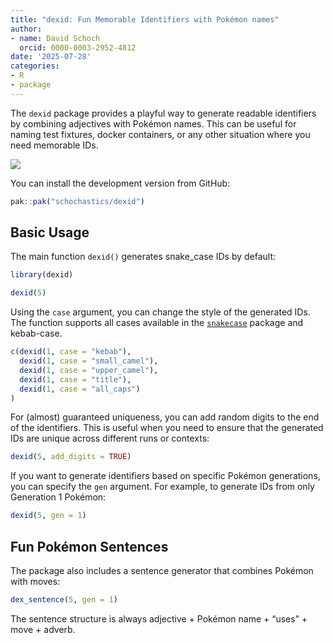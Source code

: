 ```yaml
---
title: "dexid: Fun Memorable Identifiers with Pokémon names"
author:
- name: David Schoch
  orcid: 0000-0003-2952-4812
date: '2025-07-28'
categories:
- R
- package
---
```


The `dexid` package provides a playful way to generate readable identifiers by combining adjectives with Pokémon names. 
This can be useful for naming test fixtures, docker containers, or any other situation where you need memorable IDs.

![](dexid.png){fig-align="center"}

You can install the development version from GitHub:

```r
pak::pak("schochastics/dexid")
```

## Basic Usage

The main function `dexid()` generates snake_case IDs by default:

```r
library(dexid)

dexid(5)
```

Using the `case` argument, you can change the style of the generated IDs. The function supports all cases available in the [`snakecase`](https://github.com/Tazinho/snakecase) package and kebab-case.

```r
c(dexid(1, case = "kebab"),
  dexid(1, case = "small_camel"),
  dexid(1, case = "upper_camel"),
  dexid(1, case = "title"),
  dexid(1, case = "all_caps")
)
```

For (almost) guaranteed uniqueness, you can add random digits to the end of the identifiers. This is useful when you need to ensure that the generated IDs are unique across different runs or contexts:

```r
dexid(5, add_digits = TRUE)
```

If you want to generate identifiers based on specific Pokémon generations, you can specify the `gen` argument. For example, to generate IDs from only Generation 1 Pokémon:

```r
dexid(5, gen = 1)
```

## Fun Pokémon Sentences

The package also includes a sentence generator that combines Pokémon with moves:

```r
dex_sentence(5, gen = 1)
```

The sentence structure is always adjective + Pokémon name + "uses" + move + adverb.
